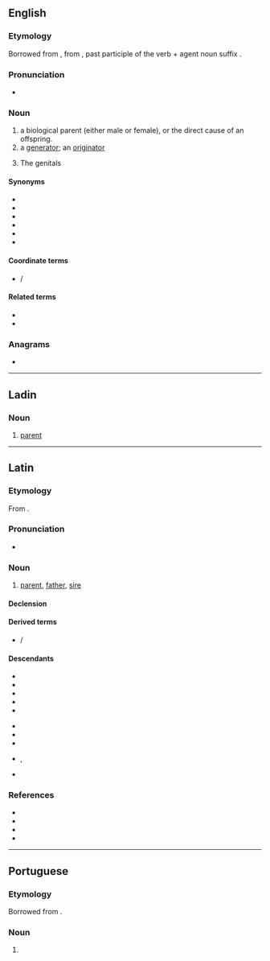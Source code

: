 {{also|genitôr}}
==English==

===Etymology===
{{PIE root|en|ǵenh₁}}
Borrowed from {{bor|en|la|genitor}}, from {{m|la|genitus}}, past participle of the verb {{m|la|gignō}} + agent noun suffix {{m|la|-or}}.

===Pronunciation===
* {{IPA|en|/ˈdʒɛnɪtə(ɹ)/}}

===Noun===
{{en-noun}}

# a biological parent (either male or female), or the direct cause of an offspring.
# a [[generator]]; an [[originator]]
#: {{rfquotek|en|Sheldon}}
# {{lb|en|obsolete|in the plural}} The genitals
#: {{rfquotek|en|Holland}}

====Synonyms====
* {{l|en|biofather}}
* {{l|en|biomother}}
* {{l|en|bioparent}}
* {{l|en|birthfather}}
* {{l|en|birthmother}}
* {{l|en|birthparent}}

====Coordinate terms====
* {{l|en|genetrix}} / {{l|en|genitrix||female genitor}}

====Related terms====
* {{l|en|progenitor}}
* {{l|en|progenitrix}}

===Anagrams===
* {{anagrams|en|a=eginort|Negrito|ergotin|negrito|toe ring|toering|trigone}}

----

==Ladin==

===Noun===
{{lld-noun|m|genitores}}

# [[parent]]

----

==Latin==

===Etymology===
{{PIE root|la|ǵenh₁}}
From {{der|la|ine-pro|*ǵénh₁tōr||parent}}.

===Pronunciation===
* {{la-IPA|genitor|eccl=yes}}

===Noun===
{{la-noun|genitor<3>}}

# [[parent]], [[father]], [[sire]]

====Declension====
{{la-ndecl|genitor<3>}}

====Derived terms====
* {{l|la|genetrīx}} / {{l|la|genitrīx}}

====Descendants====
{{top2}}
* {{desc|en|genitor}}
* {{desc|fr|géniteur}}
* {{desc|fur|genitôr}}
* {{desc|io|genitoro}}
* {{desc|it|genitore}}
{{mid2}}
* {{desc|lad|jenitor|tr=יניטור‎זﬞ}}
* {{desc|pt|genitor}}
* {{desc|rm|genitur}}
* {{desc|scn|genituri}}, {{l|scn|ginituri}}
* {{desc|es|genitor}}
{{bottom}}

===References===
* {{R:L&S}}
* {{R:Elementary Lewis}}
* {{R:du Cange}}
* {{R:Gaffiot}}

----

==Portuguese==

===Etymology===
Borrowed from {{bor|pt|la|genitor}}.

===Noun===
{{pt-noun|m|f=genitora}}

# {{l|en|genitor}} {{gloss|biological parent}}